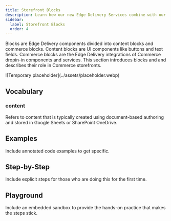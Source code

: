 ```yaml
---
title: Storefront Blocks
description: Learn how our new Edge Delivery Services combine with our Commerce Drop-in components to create the fastest shops on the web.
sidebar:
  label: Storefront Blocks
  order: 4
---
```



Blocks are Edge Delivery components divided into content blocks and commerce blocks. Content blocks are UI components like buttons and text fields. Commerce blocks are the Edge Delivery integrations of Commerce dropin-in components and services. This section introduces blocks and and describes their role in Commerce storefronts.

<Diagram caption="Overview of Commerce Drop-in components.">
  ![Temporary placeholder](../assets/placeholder.webp)
</Diagram>

## Vocabulary

<Vocabulary>

### content

Refers to content that is typically created using document-based authoring and stored in Google Sheets or SharePoint OneDrive.

</Vocabulary>

## Examples

Include annotated code examples to get specific.

## Step-by-Step

Include explicit steps for those who are doing this for the first time.

## Playground

Include an embedded sandbox to provide the hands-on practice that makes the steps stick.
